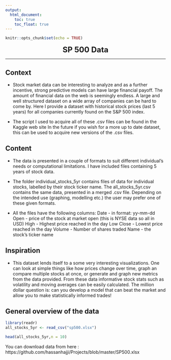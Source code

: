---
output:
  html_document: 
    toc: true
    toc_float: true
---


<link rel="stylesheet" href="styles.css" type="text/css">


```{r setup, include=FALSE}
knitr::opts_chunk$set(echo = TRUE)
```


<p align="center">
<font size="+2">**SP 500 Data**</font>
</p>

----

## Context


<p align="justify">

* Stock market data can be interesting to analyze and as a further incentive, strong predictive models can have large financial payoff. The amount of financial data on the web is seemingly endless. A large and well structured dataset on a wide array of companies can be hard to come by. Here I provide a dataset with historical stock prices (last 5 years) for all companies currently found on the S&P 500 index.

* The script I used to acquire all of these .csv files can be found in the Kaggle web site In the future if you wish for a more up to date dataset, this can be used to acquire new versions of the .csv files.


## Content

<p align="justify">

* The data is presented in a couple of formats to suit different individual's needs or computational limitations. I have included files containing 5 years of stock data.

* The folder individual_stocks_5yr contains files of data for individual stocks, labelled by their stock ticker name. The all_stocks_5yr.csv contains the same data, presented in a merged .csv file. Depending on the intended use (graphing, modelling etc.) the user may prefer one of these given formats.

* All the files have the following columns: Date - in format: yy-mm-dd
Open - price of the stock at market open (this is NYSE data so all in USD)
High - Highest price reached in the day
Low Close - Lowest price reached in the day
Volume - Number of shares traded
Name - the stock's ticker name

</p>

## Inspiration

* This dataset lends itself to a some very interesting visualizations. One can look at simple things like how prices change over time, graph an compare multiple stocks at once, or generate and graph new metrics from the data provided. From these data informative stock stats such as volatility and moving averages can be easily calculated. The million dollar question is: can you develop a model that can beat the market and allow you to make statistically informed trades!

## General overview of the data

```{r setup , include = FALSE}
library(readr)
all_stocks_5yr <- read_csv("sp500.xlsx")
```

```{r}
head(all_stocks_5yr,n = 10)
```

You can download data from here : https://github.com/hassanhajji/Projects/blob/master/SP500.xlsx
